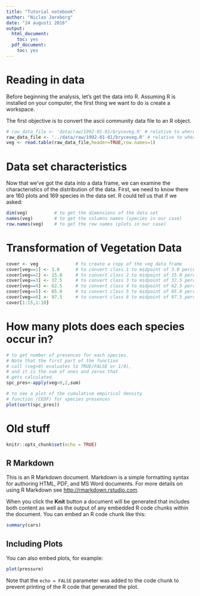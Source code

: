 ```yaml
---
title: "Tutorial notebook"
author: "Niclas Jareborg"
date: "24 augusti 2016"
output:
  html_document:
    toc: yes
  pdf_document:
    toc: yes
---
```


# Reading in data

Before beginning the analysis, let's get the data into R. Assuming R is installed on your computer, the first thing we want to do is create a workspace. 

The first objective is to convert the ascii community data file to an R object. 

```r
# raw_data_file <- 'data/raw/1992-01-01/bryceveg.R' # relative to where the project .Rproj file is!
raw_data_file <- '../data/raw/1992-01-01/bryceveg.R' # relative to where the .Rmd file is!
veg <- read.table(raw_data_file,header=TRUE,row.names=1)
```

# Data set characteristics
Now that we've got the data into a data frame, we can examine the characteristics of the distribution of the data. First, we need to know there are 160 plots and 169 species in the data set. R could tell us that if we asked:

```r
dim(veg)          # to get the dimensions of the data set
names(veg)        # to get the columns names (species in our case)
row.names(veg)    # to get the row names (plots in our case)
```

# Transformation of Vegetation Data
```r
cover <- veg              # to create a copy of the veg data frame
cover[veg==1] <- 3.0      # to convert class 1 to midpoint of 3.0 percent
cover[veg==2] <- 15.0     # to convert class 2 to midpoint of 15.0 percent
cover[veg==3] <- 37.5     # to convert class 3 to midpoint of 37.5 percent
cover[veg==4] <- 62.5     # to convert class 4 to midpoint of 62.5 percent
cover[veg==5] <- 85.0     # to convert class 5 to midpoint of 85.0 percent
cover[veg==6] <- 97.5     # to convert class 6 to midpoint of 97.5 percent
cover[1:15,1:10]
```

# How many plots does each species occur in?
```r
# to get number of presences for each species.
# Note that the first part of the function 
# call (veg>0) evaluates to TRUE/FALSE or 1/0), 
# and it is the sum of ones and zeros that 
# gets calculated.
spc_pres<-apply(veg>0,2,sum)   

# to see a plot of the cumulative empirical density 
# function (CEDF) for species presences
plot(sort(spc_pres))
```


# Old stuff

```r
knitr::opts_chunk$set(echo = TRUE)
```



## R Markdown

This is an R Markdown document. Markdown is a simple formatting syntax for authoring HTML, PDF, and MS Word documents. For more details on using R Markdown see <http://rmarkdown.rstudio.com>.

When you click the **Knit** button a document will be generated that includes both content as well as the output of any embedded R code chunks within the document. You can embed an R code chunk like this:

```r
summary(cars)
```

## Including Plots

You can also embed plots, for example:

```r
plot(pressure)
```

Note that the `echo = FALSE` parameter was added to the code chunk to prevent printing of the R code that generated the plot.



